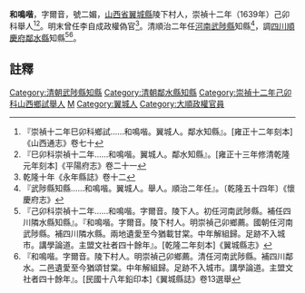 {{明清人物信息框
| 姓名 =  和鳴喈
| 原名 = 
| 圖片名稱=  
| 圖片大小 = 220px
| 圖片說明 =  
| 最高職務 = 大清四川省[[鄰水縣知縣|鄰水縣知縣]]
| 國家 = 大清
| 爵位 =
| 籍貫 = [[山西省|山西省]][[翼城縣|翼城縣]]
| 族裔 =  
| 旗籍 =  
| 字號 =  字爾音，號二媚
| 諡號 = 
| 出生日期 = 天啟二年壬戌五月二十五日
| 出生地點 =
| 逝世日期 =  
| 逝世地點 = 
| 墓葬 = 
| 配偶 = 張氏
| 親屬 = 曾祖天錫、祖孟秋，父鼎？，母逯氏 
| 出身 = 
*  山西翼城縣附學生民籍，治詩經
*  崇禎十二年己卯科山西鄉試第二十九名舉人
| 經歷 = 
| 著作 =  
*
*
*
}}
'''和鳴喈'''{{BD|1622年|7月3日|？年||}}，字爾音，號二媚，[[山西省|山西省]][[翼城縣|翼城縣]]陵下村人，崇禎十二年（1639年）己卯科舉人<ref>『崇禎十二年巳卯科鄉試……和鳴喈。翼城人。鄰水知縣』。[雍正十二年刻本]《山西通志》卷七十</ref><ref>『巳卯科崇禎十二年……和鳴喈。翼城人。鄰水知縣』。[雍正十三年修清乾隆元年刻本]《平陽府志》卷二十一</ref>。明末曾任李自成政權偽官<ref>乾隆十年《永年縣誌》卷十二</ref>。清順治二年任[[河南|河南]][[武陟縣|武陟縣]]知縣<ref>『武陟縣知縣……和鳴喈。翼城人。舉人。順治二年任』。〔乾隆五十四年〕《懷慶府志》</ref>，調[[四川|四川]][[順慶府|順慶府]][[鄰水縣|鄰水縣]]知縣<ref>『己卯科崇禎十二年……和鳴喈。字爾音。陵下人。初任河南武陟縣。補任四川隣水縣知縣』。『和鳴喈。字爾音。陵下村人。明崇禎己卯鄉薦。國朝任河南武陟縣。補四川隣水縣。兩地遺愛至今猶載甘棠。中年解組歸。足跡不入城市。講學論道。主盟文社者四十餘年』。[乾隆二年刻本]《翼城縣志》</ref><ref>『和鳴喈。字爾音。陵下村人。明崇禎己卯鄉薦。清任河南武陟縣。補四川鄰水。二邑遺愛至今猶頌甘棠。中年解組歸。足跡不入城市。講學論道。主盟文社者四十餘年』。[民國十八年鉛印本]《翼城縣誌》卷13選舉</ref>。

==註釋==
{{reflist}}
{{清朝人物小作品}}
{{鄰水縣知縣}}
[[Category:清朝武陟縣知縣|Category:清朝武陟縣知縣]]
[[Category:清朝鄰水縣知縣|Category:清朝鄰水縣知縣]]
[[Category:崇禎十二年己卯科山西鄉試舉人|Category:崇禎十二年己卯科山西鄉試舉人]]
[[Category:和姓|M]]
[[Category:翼城人|Category:翼城人]]
[[Category:大順政權官員|Category:大順政權官員]]